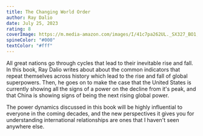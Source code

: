 ```yaml
---
title: The Changing World Order
author: Ray Dalio
date: July 25, 2023
rating: 8
coverImage: https://m.media-amazon.com/images/I/41c7pa262UL._SX327_BO1,204,203,200_.jpg
spineColor: "#000"
textColor: "#fff"
---
```


All great nations go through cycles that lead to their inevitable rise and fall. In this book, Ray Dalio writes about about the common indicators that repeat themselves across history which lead to the rise and fall of global superpowers. Then, he goes on to make the case that the United States is currently showing all the signs of a power on the decline from it's peak, and that China is showing signs of being the next rising global power.

The power dynamics discussed in this book will be highly influential to everyone in the coming decades, and the new perspectives it gives you for understanding international relationships are ones that I haven't seen anywhere else.
